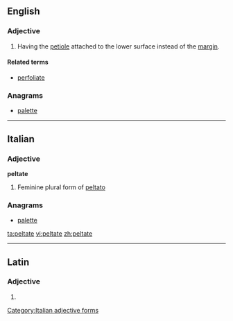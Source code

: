 ==English==

===Adjective===
{{en-adj}}

# {{botany|of leaves}} Having the [[petiole]] attached to the lower surface instead of the [[margin]].

====Related terms====
* [[perfoliate]]

===Anagrams===
* {{alphagram|aeelptt}} [[palette#English|palette]]
----
==Italian==

===Adjective===
'''peltate''' {{f}}

# Feminine plural form of [[peltato]]

===Anagrams===
* {{alphagram|aeelptt}} [[palette#Italian|palette]]
[[Category:Italian adjective forms]]

[[ta:peltate]]
[[vi:peltate]]
[[zh:peltate]]

----
==Latin==

===Adjective===
{{la-adj-form|peltāte}}

# {{inflection of|peltatus|peltātus|voc|m|s|lang=la}}
{{count page|[[Wiktionary:Page count]]}}
{{rfc-auto}}